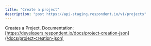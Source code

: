 ```yaml
---
title: "Create a project"
description: "post https://api-staging.respondent.io/v1/projects"
---
```


Creates a Project. Documentation: [https://developers.respondent.io/docs/project-creation-json](/docs/project-creation-json)
